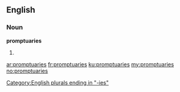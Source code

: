 ==English==

===Noun===
'''promptuaries'''

# {{plural of|promptuary}}

[[Category:English plurals ending in "-ies"]]

[[ar:promptuaries]]
[[fr:promptuaries]]
[[ku:promptuaries]]
[[my:promptuaries]]
[[no:promptuaries]]